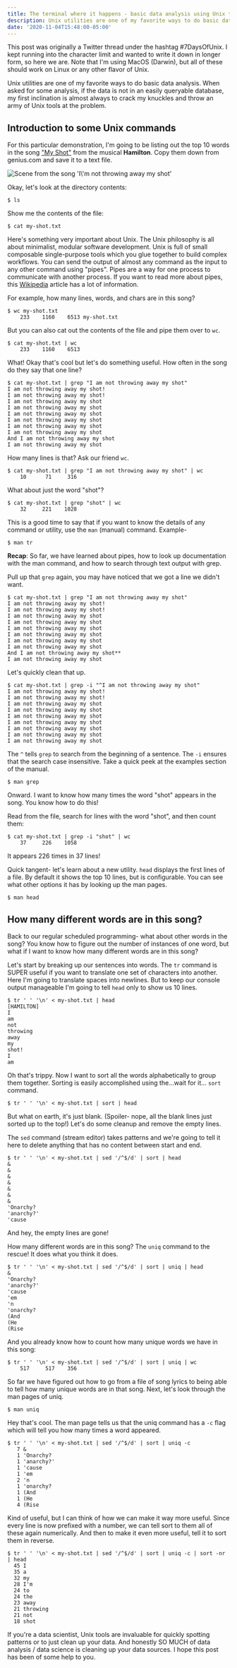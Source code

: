 ```yaml
---
title: The terminal where it happens - basic data analysis using Unix tools
description: Unix utilities are one of my favorite ways to do basic data analysis. This post was originally a Twitter thread but I kept running into the character limit and wanted to write it down in longer form, so here we are.
date: '2020-11-04T15:48:00-05:00'
---
```


This post was originally a Twitter thread under the hashtag #7DaysOfUnix. I kept running into the character limit and wanted to write it down in longer form, so here we are. Note that I'm using MacOS (Darwin), but all of these should work on Linux or any other flavor of Unix.

Unix utilities are one of my favorite ways to do basic data analysis. When asked for some analysis, if the data is not in an easily queryable database, my first inclination is almost always to crack my knuckles and throw an army of Unix tools at the problem.

## Introduction to some Unix commands

For this particular demonstration, I'm going to be listing out the top 10 words in the song ["My Shot"](https://genius.com/Lin-manuel-miranda-anthony-ramos-daveed-diggs-okieriete-onaodowan-leslie-odom-jr-and-original-broadway-cast-of-hamilton-my-shot-lyrics) from the musical **Hamilton**. Copy them down from genius.com and save it to a text file.

<img alt="Scene from the song 'I\'m not throwing away my shot'" src="https://media.giphy.com/media/dUqa9cPVAYIKu6xWq6/giphy.gif" className="w-full" />

Okay, let's look at the directory contents:

    $ ls

Show me the contents of the file:

    $ cat my-shot.txt

Here's something very important about Unix. The Unix philosophy is all about minimalist, modular software development. Unix is full of small composable single-purpose tools which you glue together to build complex workflows. You can send the output of almost any command as the input to any other command using "pipes". Pipes are a way for one process to communicate with another process. If you want to read more about pipes, this [Wikipedia](https://en.wikipedia.org/wiki/Pipeline_%28Unix%29) article has a lot of information.

For example, how many lines, words, and chars are in this song?

    $ wc my-shot.txt
        233    1160    6513 my-shot.txt

But you can also cat out the contents of the file and pipe them over to `wc`.

    $ cat my-shot.txt | wc
        233    1160    6513

What! Okay that's cool but let's do something useful. How often in the song do they say that one line?

    $ cat my-shot.txt | grep "I am not throwing away my shot"
    I am not throwing away my shot!
    I am not throwing away my shot!
    I am not throwing away my shot
    I am not throwing away my shot
    I am not throwing away my shot
    I am not throwing away my shot
    I am not throwing away my shot
    I am not throwing away my shot
    And I am not throwing away my shot
    I am not throwing away my shot

How many lines is that? Ask our friend `wc`.

    $ cat my-shot.txt | grep "I am not throwing away my shot" | wc
        10      71     316

What about just the word "shot"?

    $ cat my-shot.txt | grep "shot" | wc
        32     221    1028

This is a good time to say that if you want to know the details of any command or utility, use the `man` (manual) command. Example-

    $ man tr

**Recap**: So far, we have learned about pipes, how to look up documentation with the man command, and how to search through text output with grep.

Pull up that `grep` again, you may have noticed that we got a line we didn't want.

    $ cat my-shot.txt | grep "I am not throwing away my shot"
    I am not throwing away my shot!
    I am not throwing away my shot!
    I am not throwing away my shot
    I am not throwing away my shot
    I am not throwing away my shot
    I am not throwing away my shot
    I am not throwing away my shot
    I am not throwing away my shot
    And I am not throwing away my shot**
    I am not throwing away my shot

Let's quickly clean that up.

    $ cat my-shot.txt | grep -i "^I am not throwing away my shot"
    I am not throwing away my shot!
    I am not throwing away my shot!
    I am not throwing away my shot
    I am not throwing away my shot
    I am not throwing away my shot
    I am not throwing away my shot
    I am not throwing away my shot
    I am not throwing away my shot
    I am not throwing away my shot

The `^` tells `grep` to search from the beginning of a sentence. The `-i` ensures that the search case insensitive. Take a quick peek at the examples section of the manual.

    $ man grep

Onward. I want to know how many times the word "shot" appears in the song. You know how to do this!

Read from the file, search for lines with the word "shot", and then count them:

    $ cat my-shot.txt | grep -i "shot" | wc
        37     226    1058

It appears 226 times in 37 lines!

Quick tangent- let's learn about a new utility. `head` displays the first lines of a file. By default it shows the top 10 lines, but is configurable. You can see what other options it has by looking up the man pages.

    $ man head


## How many different words are in this song?

Back to our regular scheduled programming- what about other words in the song? You know how to figure out the number of instances of one word, but what if I want to know how many different words are in this song?

Let's start by breaking up our sentences into words. The `tr` command is SUPER useful if you want to translate one set of characters into another. Here I'm going to translate spaces into newlines. But to keep our console output manageable I'm going to tell `head` only to show us 10 lines.

    $ tr ' ' '\n' < my-shot.txt | head
    [HAMILTON]
    I
    am
    not
    throwing
    away
    my
    shot!
    I
    am

Oh that's trippy. Now I want to sort all the words alphabetically to group them together. Sorting is easily accomplished using the...wait for it... `sort` command.

    $ tr ' ' '\n' < my-shot.txt | sort | head

But what on earth, it's just blank. (Spoiler- nope, all the blank lines just sorted up to the top!) Let's do some cleanup and remove the empty lines.

The `sed` command (stream editor) takes patterns and we're going to tell it here to delete anything that has no content between start and end.

    $ tr ' ' '\n' < my-shot.txt | sed '/^$/d' | sort | head
    &
    &
    &
    &
    &
    &
    &
    'Onarchy?
    'anarchy?'
    'cause

And hey, the empty lines are gone!

How many different words are in this song? The `uniq` command to the rescue! It does what you think it does.

    $ tr ' ' '\n' < my-shot.txt | sed '/^$/d' | sort | uniq | head
    &
    'Onarchy?
    'anarchy?'
    'cause
    'em
    'n
    'onarchy?
    (And
    (He
    (Rise

And you already know how to count how many unique words we have in this song:

    $ tr ' ' '\n' < my-shot.txt | sed '/^$/d' | sort | uniq | wc
        517     517    356

So far we have figured out how to go from a file of song lyrics to being able to tell how many unique words are in that song. Next, let's look through the man pages of uniq.

    $ man uniq

Hey that's cool. The man page tells us that the uniq command has a `-c` flag which will tell you how many times a word appeared.

    $ tr ' ' '\n' < my-shot.txt | sed '/^$/d' | sort | uniq -c
       7 &
       1 'Onarchy?
       1 'anarchy?'
       1 'cause
       1 'em
       2 'n
       1 'onarchy?
       1 (And
       1 (He
       4 (Rise

Kind of useful, but I can think of how we can make it way more useful. Since every line is now prefixed with a number, we can tell sort to them all of these again numerically. And then to make it even more useful, tell it to sort them in reverse.

    $ tr ' ' '\n' < my-shot.txt | sed '/^$/d' | sort | uniq -c | sort -nr | head
      45 I
      35 a
      32 my
      28 I'm
      24 to
      24 the
      23 away
      21 throwing
      21 not
      18 shot

If you're a data scientist, Unix tools are invaluable for quickly spotting patterns or to just clean up your data. And honestly SO MUCH of data analysis / data science is cleaning up your data sources. I hope this post has been of some help to you.
